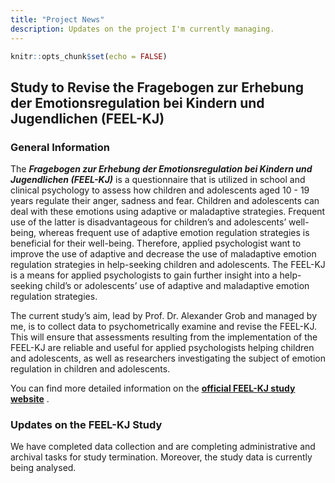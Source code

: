 ```yaml
---
title: "Project News"
description: Updates on the project I'm currently managing.
---
```


```r
knitr::opts_chunk$set(echo = FALSE)
```

Study to Revise the Fragebogen zur Erhebung der Emotionsregulation bei Kindern und Jugendlichen (FEEL-KJ)
---

### General Information



The _**Fragebogen zur Erhebung der Emotionsregulation bei Kindern und Jugendlichen (FEEL-KJ)**_
is a questionnaire that is utilized in school and clinical psychology to assess how children and adolescents aged 10 - 19 years regulate their anger, sadness and fear. Children and adolescents can deal with these emotions using adaptive or maladaptive strategies. Frequent use of the latter is disadvantageous for children's and adolescents' well-being, whereas frequent use of adaptive emotion regulation strategies is beneficial for their well-being. Therefore, applied psychologist want to improve the use of adaptive and decrease the use of maladaptive emotion regulation strategies in help-seeking children and adolescents. The FEEL-KJ is a means for applied psychologists to gain further insight into a help-seeking child's or adolescents' use of adaptive and maladaptive emotion regulation strategies. 


The current study's aim, lead by Prof. Dr. Alexander Grob and managed by me, is to collect data to psychometrically examine and revise the FEEL-KJ. This will ensure that assessments resulting from the implementation of the FEEL-KJ are reliable and useful for applied psychologists helping children and adolescents, as well as researchers investigating the subject of emotion regulation in children and adolescents. 


You can find more detailed information on the **[official FEEL-KJ study website](https://psychologie.unibas.ch/de/fakultaet/abteilungen/entwicklungs-und-persoenlichkeitspsychologie/forschung/feel-kj/)** .







### Updates on the FEEL-KJ Study



We have completed data collection and are completing administrative and archival tasks for 
study termination. Moreover, the study data is currently being analysed. 
